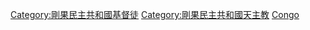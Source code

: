 [[Category:剛果民主共和國基督徒|Category:剛果民主共和國基督徒]]
[[Category:剛果民主共和國天主教|Category:剛果民主共和國天主教]]
[[Category:各國天主教徒|Congo]]